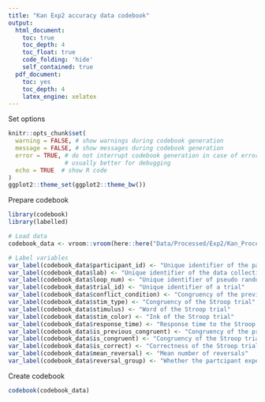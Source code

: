 ```yaml
---
title: "Kan Exp2 accuracy data codebook"
output:
  html_document:
    toc: true
    toc_depth: 4
    toc_float: true
    code_folding: 'hide'
    self_contained: true
  pdf_document:
    toc: yes
    toc_depth: 4
    latex_engine: xelatex
---
```


Set options

```r
knitr::opts_chunk$set(
  warning = FALSE, # show warnings during codebook generation
  message = FALSE, # show messages during codebook generation
  error = TRUE, # do not interrupt codebook generation in case of errors,
                # usually better for debugging
  echo = TRUE  # show R code
)
ggplot2::theme_set(ggplot2::theme_bw())

```

Prepare codebook

```r
library(codebook)
library(labelled)

# Load data
codebook_data <- vroom::vroom(here::here("Data/Processed/Exp2/Kan_Processed_Exp2_Main_Acc_data.tsv"))

# Label variables
var_label(codebook_data$participant_id) <- "Unique identifier of the participant"
var_label(codebook_data$lab) <- "Unique identifier of the data collection site"
var_label(codebook_data$loop_num) <- "Unique identifier of pseudo randomized stimulus set that was shown to the participant"
var_label(codebook_data$trial_id) <- "Unique identifier of a trial"
var_label(codebook_data$conflict_condition) <- "Congruency of the previous and current trial (cc, ii, ci, ic)"
var_label(codebook_data$stim_type) <- "Congruency of the Stroop trial"
var_label(codebook_data$stimulus) <- "Word of the Stroop trial"
var_label(codebook_data$stim_color) <- "Ink of the Stroop trial"
var_label(codebook_data$response_time) <- "Response time to the Stroop trial in milliseconds"
var_label(codebook_data$is_previous_congruent) <- "Congruency of the previous trial"
var_label(codebook_data$is_congruent) <- "Congruency of the Stroop trial"
var_label(codebook_data$is_correct) <- "Correctness of the Stroop trial"
var_label(codebook_data$mean_reversal) <- "Mean number of reversals"
var_label(codebook_data$reversal_group) <- "Whether the partcipant experienced a high or a low number of reversals based on the median split of all mean reversal scores"
```

Create codebook

```r
codebook(codebook_data)
```
